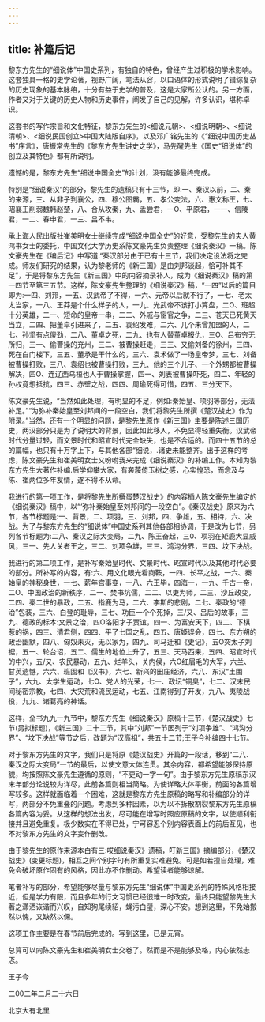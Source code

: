 ```yaml
---
---
---
```

title: 补篇后记
---



黎东方先生的“细说体”中国史系列，有独自的特色，曾经产生过积极的学术影响。这套独具一格的史学论著，视野广阔，笔法从容，以口语体的形式说明了错综复杂的历史现象的基本脉络，十分有益于史学的普及，这是大家所公认的。另一方面，作者又对于关键的历史人物和历史事件，阐发了自己的见解，许多认识，堪称卓识。

这套书的写作宗旨和文化特征，黎东方先生的<细说元朝>、<细说明朝>、<细说清朝>、<细说民国创立>中国大陆版自序》，以及邓广铭先生的《“细说中国历史丛书”序言》，唐振常先生的《黎东方先生讲史之学》，马先醒先生《国史“细说体”的创立及其特色》都有所说明。

遗憾的是，黎东方先生“细说中国全史”的计划，没有能够最终完成。

特别是“细说秦汉”的部分，黎先生的遗稿只有十三节，即:一、秦汉以前，二、秦的来源，三、从非子到襄公，四、穆公图霸，五、孝公变法，六、惠文称王，七、昭襄王削弱魏韩赵楚，八、合从攻秦，九、孟尝君，一O、平原君，一一、信陵君，一二、春申君，一三、吕不韦。

承上海人民出版社崔美明女士继续完成“细说中国全史”的好意，受黎先生的夫人黄鸿书女士的委托，中国文化大学历史系陈文豪先生负责整理《细说秦汉》一稿。陈文豪先生在《编后记》中写道:“秦汉部分由于已有十三节，我们决定设法将之完成。师友们研究的结果，认为黎老师的《新三国》是由刘邦谈起，恰可补其不足”，于是将黎东方先生《新三国》中的内容摘录补人，成为《细说秦汉》稿的第一四节至第三五节。这样，陈文豪先生整理的《细说秦汉》稿，“一四”以后的篇目即为:一四、刘邦，一五、汉武帝了不得，一六、元帝以后就不行了，一七、老太太当家，一八、王莽是个什么样子的人，一九、光武帝不该打小算盘，二O、班超十分英雄，二一、短命的皇帝一串，二二、外戚与宦官之争，二三、苍天已死黄天当立，二四、把董卓引进来了，二五、袁绍发难，二六、几个未曾加盟的人，二七、孙坚有点傻劲，二八、董卓之死，二九、也有人替董卓报仇，三O、吕布穷无所归，三一、偷曹操的充州，三二、被曹操赶走，三三、又偷刘备的徐州，三四、死在白门楼下，三五、董承是干什么的，三六、袁术做了一场皇帝梦，三七、刘备被曹操打败，三八、袁绍也被曹操打败，三九、他的三个儿子、一个外甥都被曹操解决，四O、连辽西乌桓也人于曹操掌握，四一、刘表被曹操吓死，四二、年轻的孙权竟想抵抗，四三、赤壁之战，四四、周瑜死得可惜，四五、三分天下。

陈文豪先生说，“当然如此处理，有明显的不足，例如:秦始皇、项羽等部分，无法补足。”“为弥补秦始皇至刘邦间的一段空白，我们将黎先生所撰《楚汉战史》作为附录。”当然，还有一个明显的问题，是黎先生原作《新三国》主要是陈述三国历史，两汉部分只是为了说明大的背景，因此如此移人，不免显得轻重失衡。汉武帝时代分量过轻，而文景时代和昭宣时代完全缺失，也是不合适的。而四十五节的总的篇幅，也只有十万字上下，与其他各部“细说，.诸史未能整齐。出于这样的考虑，陈文豪先生和崔美明女士又吩咐我来完成《细说秦汉》的补编工作。本知为黎东方先生大著作补编.后学仰攀大家，有袭蔑倚玉树之感，心实惶恐，而念及与陈、崔两位多年友情，遂不得不从命。

我进行的第一项工作，是将黎先生所撰蛋楚汉战史》的内容插人陈文豪先生编定的《细说秦汉》稿中，以“‘弥补秦始皇至刘邦间的一段空白”。《秦汉战史》原来为六节，各节标题是:一、背景，二、项羽，三、刘邦，四、争雄，五、相持，六、决战。为了与黎东方先生的“细说体”中国史系列其他各部相协调，于是改为七节，另列各节标题为:二八、秦汉之际大变局，二九、陈王奋起，三0、项羽在矩鹿大显威风，三一、先人关者王之，三二、刘项争雄，三三、鸿沟分界，三四、坟下决战。

我进行的第二项工作，是补写秦始皇时代、文景时代、昭宣时代以及其他时代必要的部分。所补写的内容，有:六、用文化眼光看商鞍，一四、长平之战，一六、秦始皇的神秘身世，一七、薪年宫事变，一八、六王毕，四海一，一九、千古一帝，二O、中国政治的新秩序，二一、焚书坑儒，二二、以吏为师，二三、沙丘政变，二四、秦二世的暴政，二五、指鹿为马，二六、李斯的悲剧，二七、秦政的“德治”包装，三六、白登的耻辱，三七、功臣一个个死掉，三/又、吕后的故事，三九、德政的标本:文景之治，四O洛阳才子贾谊，四一、为富安天下，四二、下棋惹的祸，四三、清君侧，四四、平了七国之乱，四五、唐姬误会，四七、东方朔的政治幽默，四八、匈奴未灭，无以家为，四九、司马迁和《史记》，五O突太子刘据，五一、轮台诏，五二、儒生的地位上升了，五三、天马西来，五四、昭宣时代的中兴，五/又、农民暴动，五九、烂羊头，关内侯，六O红眉毛的大军，六兰、甘英遗憾，六六、班固和《汉书》，六七、新兴的田庄经济，六八、东汉“土围子”，六九、太学生运动，七O、党人的光荣，七一、政坛“铜臭”，七二、汉末民间秘密宗教，七四、大灾荒和流民运动，七五、江南得到了开发，九八、夷陵战役，九九、诸葛亮的神话。

这样，全书九九一九节中，黎东方先生《细说秦汉》原稿十三节，《楚汉战史》七节(另拟标题)，《新三国》二十二节，其中“刘邦”一节因列于“刘项争雄”、“鸿沟分界”、“坟下决战”等节之后，改题为“汉高祖”，共五十二节;王子今补编四十七节。

对于黎东方先生的文字，我们只是将原《楚汉战史》开篇的一段话，移到“二八、秦汉之际大变局”一节的最后，以使文意大体连贯。其余内容，都希望能够保持原貌，均按照陈文豪先生遵循的原则，“不更动一字一句”。由于黎东方先生原稿东汉末年部分论说较为详尽，此前各篇则相当简略。为使详略大体平衡，前面的各篇增写较多。这样就面临着一个困难，这就是黎东方先生原稿的略写和补编部分的详写，两部分不免重叠的问题。考虑到多种因素，以为以不拆散割裂黎东方先生原稿各篇内容为妥。从这样的想法出发，尽可能在增写时照应原稿的文字，以使顺利衔接并且避免重复。极少数实在不得已处，宁可容忍个别内容表面上的前后互见，也不对黎东方先生的文字妄作删改。

由于黎先生的原作来源本白有三:哎细说秦汉》遗稿，叮新三国》摘编部分，《楚汉战史》(变更标题)，相互之间个别字句有所重复实难避免。可是如若擅自处理，难免会破坏原作固有的风格，因此亦不作删动。希望读者能够谅解。

笔者补写的部分，希望能够尽量与黎东方先生“细说体”中国史系列的特殊风格相接近，但是学力有限，而且多年的行文习惯已经很难一时改变，最终只能望黎先生大著之潇洒诙谐而兴叹，自知狗尾续貂，蝇污白璧，深心不安。想到这里，不免始搬然以愧，又缺然以傈。

这项工作主要是在春节前后完成的。写到这里，已是元宵。

总算可以向陈文豪先生和崔美明女士交卷了。然而是不是能够及格，内心依然忐忑。

王子今

二00二年二月二十六日

北京大有北里
